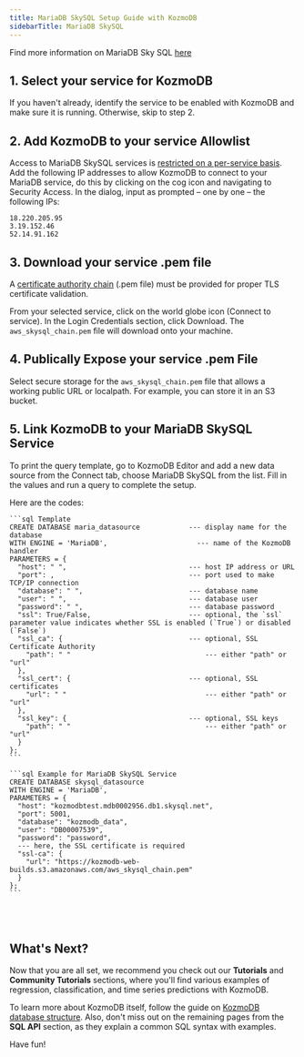 ```yaml
---
title: MariaDB SkySQL Setup Guide with KozmoDB
sidebarTitle: MariaDB SkySQL
---
```


Find more information on MariaDB Sky SQL [here](https://cloud.MariaDB.com/)

## 1. Select your service for KozmoDB

If you haven't already, identify the service to be enabled with KozmoDB and make
sure it is running. Otherwise, skip to step 2.

## 2. Add KozmoDB to your service Allowlist

Access to MariaDB SkySQL services is [restricted on a per-service basis](https://mariadb.com/products/skysql/docs/security/firewalls/ip-allowlist-services/). Add the following IP addresses to allow KozmoDB to connect to your MariaDB service, do this by clicking on the cog icon and navigating to Security Access. In the dialog, input as prompted – one by one – the following IPs:

```
18.220.205.95
3.19.152.46
52.14.91.162
```

## 3. Download your service .pem file

A [certificate authority chain](https://mariadb.com/products/skysql/docs/connect/connection-parameters-portal/#certificate-authority-chain) (.pem file) must be provided for proper TLS certificate validation.

From your selected service, click on the world globe icon (Connect to service). In the Login Credentials section, click Download. The `aws_skysql_chain.pem`
file will download onto your machine.

## 4. Publically Expose your service .pem File

Select secure storage for the `aws_skysql_chain.pem` file that allows a working public URL or localpath. For example, you can store it in an S3 bucket.

## 5. Link KozmoDB to your MariaDB SkySQL Service

To print the query template, go to KozmoDB Editor and add a new data source from the Connect tab, choose MariaDB SkySQL from the list. Fill in the values and run a query to complete the setup.

Here are the codes:

<CodeGroup>

    ```sql Template
    CREATE DATABASE maria_datasource            --- display name for the database
    WITH ENGINE = 'MariaDB',                      --- name of the KozmoDB handler
    PARAMETERS = {
      "host": " ",                              --- host IP address or URL
      "port": ,                                 --- port used to make TCP/IP connection
      "database": " ",                          --- database name
      "user": " ",                              --- database user
      "password": " ",                          --- database password
      "ssl": True/False,                        --- optional, the `ssl` parameter value indicates whether SSL is enabled (`True`) or disabled (`False`)
      "ssl_ca": {                               --- optional, SSL Certificate Authority
        "path": " "                                 --- either "path" or "url"
      },
      "ssl_cert": {                             --- optional, SSL certificates
        "url": " "                                  --- either "path" or "url"
      },
      "ssl_key": {                              --- optional, SSL keys
        "path": " "                                 --- either "path" or "url"
      }
    };
    ```

    ```sql Example for MariaDB SkySQL Service
    CREATE DATABASE skysql_datasource
    WITH ENGINE = 'MariaDB',
    PARAMETERS = {
      "host": "kozmodbtest.mdb0002956.db1.skysql.net",
      "port": 5001,
      "database": "kozmodb_data",
      "user": "DB00007539",
      "password": "password",
      --- here, the SSL certificate is required
      "ssl-ca": {
        "url": "https://kozmodb-web-builds.s3.amazonaws.com/aws_skysql_chain.pem"
      }
    };
    ```

</CodeGroup>

<br/><br/>

## What's Next?

Now that you are all set, we recommend you check out our **Tutorials** and
**Community Tutorials** sections, where you'll find various examples of
regression, classification, and time series predictions with KozmoDB.

To learn more about KozmoDB itself, follow the guide on
[KozmoDB database structure](/sql/table-structure/). Also, don't miss out on the
remaining pages from the **SQL API** section, as they explain a common SQL
syntax with examples.

Have fun!
